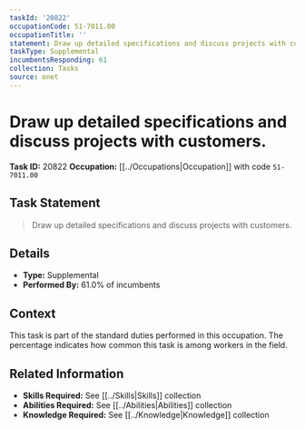 ```yaml
---
taskId: '20822'
occupationCode: 51-7011.00
occupationTitle: ''
statement: Draw up detailed specifications and discuss projects with customers.
taskType: Supplemental
incumbentsResponding: 61
collection: Tasks
source: onet
---
```

# Draw up detailed specifications and discuss projects with customers.

**Task ID:** 20822
**Occupation:** [[../Occupations|Occupation]] with code `51-7011.00`

## Task Statement

> Draw up detailed specifications and discuss projects with customers.

## Details

- **Type:** Supplemental
- **Performed By:** 61.0% of incumbents

## Context

This task is part of the standard duties performed in this occupation. The percentage indicates how common this task is among workers in the field.

## Related Information

- **Skills Required:** See [[../Skills|Skills]] collection
- **Abilities Required:** See [[../Abilities|Abilities]] collection
- **Knowledge Required:** See [[../Knowledge|Knowledge]] collection
